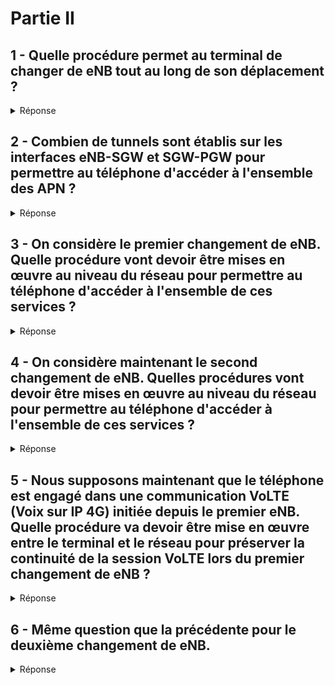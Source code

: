 # Partie II

## 1 - Quelle procédure permet au terminal de changer de eNB tout au long de son déplacement ?

<details>
<summary>Réponse</summary>

Le terminal ne transmet et reçoit pas d'information durant son déplacement. Il est en mode veille. Par conséquent, la procédure de reselection détermine si un changement de cellule doit s'effectuer tout au long du déplacement du terminal.

</details>

## 2 - Combien de tunnels sont établis sur les interfaces eNB-SGW et SGW-PGW pour permettre au téléphone d'accéder à l'ensemble des APN ?

<details>
<summary>Réponse</summary>

Le terminal peut accéder à trois APN. Il y a au minimum deux tunnels par APN et par interface. Par conséquent, il y a au minimum 12 tunnels si le terminal souhaite accéder aux trois réseaux externes (IMS, MMS, Internet).

---

Les tunnels sont associés a une qualité de service. Si c'est compatible, on peut les combinés.

Il faut 2 tunnels par interface

- Internet **(4)**:
    - 2 tunnels
    - 2 tunnels
- MMS **(4)**:
    - 2 tunnels
    - 2 tunnels
- IMS **(8)**:
    - pour ___chaque interface___ il faut
        - 2 tunnels pour la voix
        - 2 tunnels pour la signalisation


Il en faut au total **4** + **4** + **8** = **16**

> Le mobile à minimum 1 IP par APN (plusieurs si IPv4 et IPv6)

</details>

## 3 - On considère le premier changement de eNB. Quelle procédure vont devoir être mises en œuvre au niveau du réseau pour permettre au téléphone d'accéder à l'ensemble de ces services ?

<details>
<summary>Réponse</summary>

Le terminal change de cellule et d'eNB. L'eNB source et l'eNB destination sont rattachés au même SGW. Par conséquent il faut déplacer les tunnels existants entre l'eNB source et le SGW vers l'interface eNB destination - SGW. Les tunnels existants entre le SGW et le PGW demeurent inchangés.
</details>

## 4 - On considère maintenant le second changement de eNB. Quelles procédures vont devoir être mises en œuvre au niveau du réseau pour permettre au téléphone d'accéder à l'ensemble de ces services ?

<details>
<summary>Réponse</summary>

L'eNB source et l'eNB destination sont rattachés à deux SGW différents. Par conséquent il faut déplacer les tunnels de l'interface eNB source – SGW source vers l'interface eNB destination – SGW destination. De même, il est nécessaire déplacer les tunnels de l'interface SGW source – PGW vers l'interface SGW destination – PGW.
</details>

## 5 - Nous supposons maintenant que le téléphone est engagé dans une communication VoLTE (Voix sur IP 4G) initiée depuis le premier eNB. Quelle procédure va devoir être mise en œuvre entre le terminal et le réseau pour préserver la continuité de la session VoLTE lors du premier changement de eNB ?

<details>
<summary>Réponse</summary>

Le service VoLTE s'appuie sur l'interface radio 4G. En conséquence, c'est une procédure de handover inter eNB sans changement de SGW qui va devoir être mise en œuvre pour garantir la continuité de la communication.

</details>

## 6 - Même question que la précédente pour le deuxième changement de eNB.

<details>
<summary>Réponse</summary>

Le second changement de eNB implique également un changement de SGW. C'est donc une procédure de handover inter eNB avec changement de SGW qui va devoir être mise en œuvre pour garantir la continuité de la communication.

</details>
